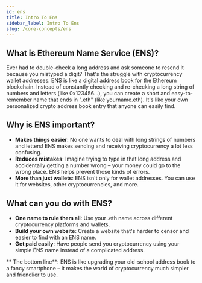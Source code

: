 ```yaml
---
id: ens
title: Intro To Ens
sidebar_label: Intro To Ens
slug: /core-concepts/ens
---
```



## What is Ethereum Name Service (ENS)?

Ever had to double-check a long address and ask someone to resend it because you mistyped a digit? That's the struggle with cryptocurrency wallet addresses. ENS is like a digital address book for the Ethereum blockchain. Instead of constantly checking and re-checking a long string of numbers and letters (like 0x123456...), you can create a short and easy-to-remember name that ends in ".eth" (like yourname.eth). It's like your own personalized crypto address book entry that anyone can easily find.

## Why is ENS important?

- **Makes things easier**: No one wants to deal with long strings of numbers and letters! ENS makes sending and receiving cryptocurrency a lot less confusing.
- **Reduces mistakes**: Imagine trying to type in that long address and accidentally getting a number wrong – your money could go to the wrong place. ENS helps prevent those kinds of errors.
- **More than just wallets**: ENS isn't only for wallet addresses. You can use it for websites, other cryptocurrencies, and more.

## What can you do with ENS?

- **One name to rule them all**: Use your .eth name across different cryptocurrency platforms and wallets.
- **Build your own website**: Create a website that's harder to censor and easier to find with an ENS name.
- **Get paid easily**: Have people send you cryptocurrency using your simple ENS name instead of a complicated address.


** The bottom line**: ENS is like upgrading your old-school address book to a fancy smartphone  – it makes the world of cryptocurrency much simpler and friendlier to use.